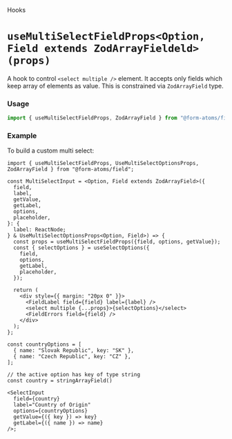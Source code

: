 
<Meta title="hooks/useMultiSelectFieldProps" />

<hgroup>

<p class="category">Hooks</p>

# `useMultiSelectFieldProps<Option, Field extends ZodArrayFieldeld>(props)`

A hook to control `<select multiple />` element. It accepts only fields which keep array of elements as value.
This is constrained via `ZodArrayField` type.

</hgroup>

### Usage

```ts
import { useMultiSelectFieldProps, ZodArrayField } from "@form-atoms/field";
```

### Example

To build a custom multi select:

```tsx
import { useMultiSelectFieldProps, UseMultiSelectOptionsProps, ZodArrayField } from "@form-atoms/field";

const MultiSelectInput = <Option, Field extends ZodArrayField>({
  field,
  label,
  getValue,
  getLabel,
  options,
  placeholder,
}: {
  label: ReactNode;
} & UseMultiSelectOptionsProps<Option, Field>) => {
  const props = useMultiSelectFieldProps({field, options, getValue});
  const { selectOptions } = useSelectOptions({
    field,
    options,
    getLabel,
    placeholder,
  });

  return (
    <div style={{ margin: "20px 0" }}>
      <FieldLabel field={field} label={label} />
      <select multiple {...props}>{selectOptions}</select>
      <FieldErrors field={field} />
    </div>
  );
};

const countryOptions = [
  { name: "Slovak Republic", key: "SK" },
  { name: "Czech Republic", key: "CZ" },
];

// the active option has key of type string
const country = stringArrayField()

<SelectInput
  field={country}
  label="Country of Origin"
  options={countryOptions}
  getValue={({ key }) => key}
  getLabel={({ name }) => name}
/>;
```
